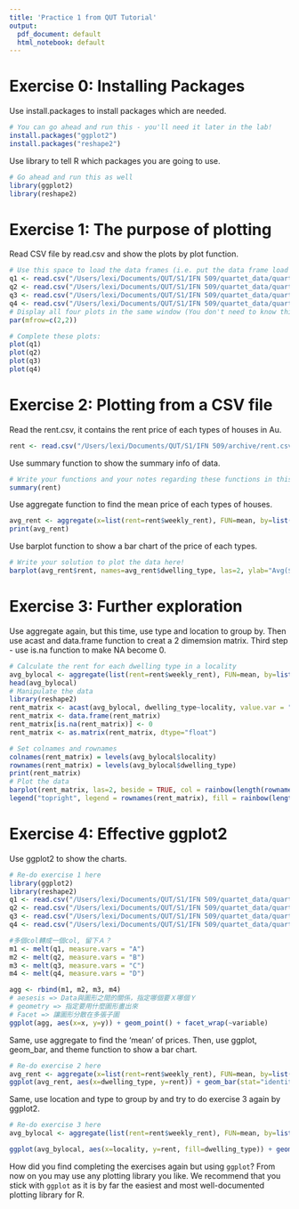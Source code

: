 ```yaml
---
title: 'Practice 1 from QUT Tutorial'
output:
  pdf_document: default
  html_notebook: default
---
```

# Exercise 0: Installing Packages
Use install.packages to install packages which are needed.
```r
# You can go ahead and run this - you'll need it later in the lab!
install.packages("ggplot2")
install.packages("reshape2")
```

Use library to tell R which packages you are going to use.
```r
# Go ahead and run this as well
library(ggplot2)
library(reshape2)
```

# Exercise 1: The purpose of plotting
Read CSV file by read.csv and show the plots by plot function.
```r
# Use this space to load the data frames (i.e. put the data frame load instruction below):
q1 <- read.csv("/Users/lexi/Documents/QUT/S1/IFN 509/quartet_data/quartet1.csv")
q2 <- read.csv("/Users/lexi/Documents/QUT/S1/IFN 509/quartet_data/quartet2.csv")
q3 <- read.csv("/Users/lexi/Documents/QUT/S1/IFN 509/quartet_data/quartet3.csv")
q4 <- read.csv("/Users/lexi/Documents/QUT/S1/IFN 509/quartet_data/quartet4.csv")
# Display all four plots in the same window (You don't need to know this)
par(mfrow=c(2,2))

# Complete these plots:
plot(q1)
plot(q2)
plot(q3)
plot(q4)
```

# Exercise 2: Plotting from a CSV file
Read the rent.csv, it contains the rent price of each types of houses in Au.
```r
rent <- read.csv("/Users/lexi/Documents/QUT/S1/IFN 509/archive/rent.csv")
```

Use summary function to show the summary info of data.
```r
# Write your functions and your notes regarding these functions in this space here
summary(rent)
```

Use aggregate function to find the mean price of each types of houses.
```r
avg_rent <- aggregate(x=list(rent=rent$weekly_rent), FUN=mean, by=list(dwelling_type=rent$dwelling_type))
print(avg_rent)
```

Use barplot function to show a bar chart of the price of each types.
```r
# Write your solution to plot the data here!
barplot(avg_rent$rent, names=avg_rent$dwelling_type, las=2, ylab="Avg($)")
```

# Exercise 3: Further exploration
Use aggregate again, but this time, use type and location to group by. Then use acast and data.frame function to creat a 2 dimemsion matrix. Third step - use is.na function to make NA become 0.
```r
# Calculate the rent for each dwelling type in a locality
avg_bylocal <- aggregate(list(rent=rent$weekly_rent), FUN=mean, by=list(locality=rent$locality, dwelling_type=rent$dwelling_type))
head(avg_bylocal)
# Manipulate the data
library(reshape2)
rent_matrix <- acast(avg_bylocal, dwelling_type~locality, value.var = "rent")
rent_matrix <- data.frame(rent_matrix)
rent_matrix[is.na(rent_matrix)] <- 0
rent_matrix <- as.matrix(rent_matrix, dtype="float")

# Set colnames and rownames
colnames(rent_matrix) = levels(avg_bylocal$locality)
rownames(rent_matrix) = levels(avg_bylocal$dwelling_type)
print(rent_matrix)
# Plot the data
barplot(rent_matrix, las=2, beside = TRUE, col = rainbow(length(rownames(rent_matrix))))
legend("topright", legend = rownames(rent_matrix), fill = rainbow(length(rownames(rent_matrix))), cex = 0.6)
```

# Exercise 4: Effective ggplot2

Use ggplot2 to show the charts.
```r
# Re-do exercise 1 here
library(ggplot2)
library(reshape2)
q1 <- read.csv("/Users/lexi/Documents/QUT/S1/IFN 509/quartet_data/quartet1.csv", col.names = c("x", "y", "A"))
q2 <- read.csv("/Users/lexi/Documents/QUT/S1/IFN 509/quartet_data/quartet2.csv", col.names = c("x", "y", "B"))
q3 <- read.csv("/Users/lexi/Documents/QUT/S1/IFN 509/quartet_data/quartet3.csv", col.names = c("x", "y", "C"))
q4 <- read.csv("/Users/lexi/Documents/QUT/S1/IFN 509/quartet_data/quartet4.csv", col.names = c("x", "y", "D"))

#多個col轉成一個col, 留下Ａ？
m1 <- melt(q1, measure.vars = "A")
m2 <- melt(q2, measure.vars = "B")
m3 <- melt(q3, measure.vars = "C")
m4 <- melt(q4, measure.vars = "D")

agg <- rbind(m1, m2, m3, m4)
# aesesis => Data與圖形之間的關係，指定哪個要Ｘ哪個Ｙ
# geometry => 指定要用什麼圖形畫出來
# Facet => 讓圖形分散在多張子圖
ggplot(agg, aes(x=x, y=y)) + geom_point() + facet_wrap(~variable)
```

Same, use aggregate to find the 'mean' of prices. Then, use ggplot, geom_bar, and theme function to show a bar chart.
```r
# Re-do exercise 2 here
avg_rent <- aggregate(x=list(rent=rent$weekly_rent), FUN=mean, by=list(dwelling_type=rent$dwelling_type))
ggplot(avg_rent, aes(x=dwelling_type, y=rent)) + geom_bar(stat="identity") + theme(axis.text = element_text(angle=90, hjust=1))
```

Same, use location and type to group by and try to do exercise 3 again by ggplot2.  
```r
# Re-do exercise 3 here
avg_bylocal <- aggregate(list(rent=rent$weekly_rent), FUN=mean, by=list(locality=rent$locality, dwelling_type=rent$dwelling_type))

ggplot(avg_bylocal, aes(x=locality, y=rent, fill=dwelling_type)) + geom_bar(stat = "identity", position = "dodge") + theme(axis.text.x = element_text(angle=90, hjust=1))
```

How did you find completing the exercises again but using `ggplot`? From now on you may use any plotting library you like. We recommend that you stick with `ggplot` as it is by far the easiest and most well-documented plotting library for R.

